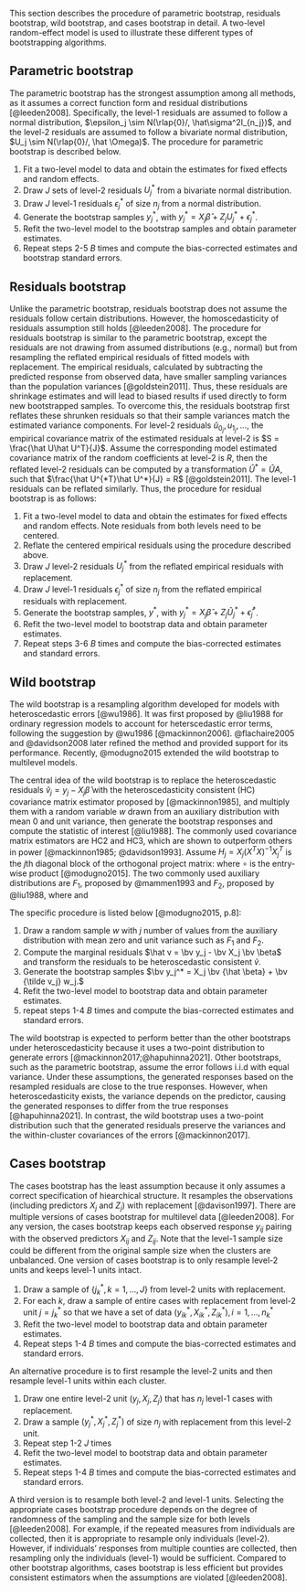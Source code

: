 This section describes the procedure of parametric bootstrap, residuals bootstrap, wild bootstrap, and cases bootstrap in detail. <!-- ML: I didn't describe wild bootstrap in my section. Would you say the wild bootstrap is under residuals bootstrap? --> A two-level random-effect model is used to illustrate these different types of bootstrapping algorithms. 

## Parametric bootstrap 

The parametric bootstrap has the strongest assumption among all methods, as it assumes a correct function form and residual distributions [@leeden2008]. Specifically, the level-1 residuals are assumed to follow a normal distribution, $\epsilon_j \sim N(\rlap{0}/, \hat\sigma^2I_{n_j})$, and the level-2 residuals are assumed to follow a bivariate normal distribution, $U_j \sim N(\rlap{0}/, \hat \Omega)$. <!-- ML: bivariate or multivariate normal? and I saw Winnie used e while Yichi used epsilon. Also, use bold symbols to be consistent with Winnie's. --> The procedure for parametric bootstrap is described below.

1. Fit a two-level model to data and obtain the estimates for fixed effects and random effects.
2. Draw $J$ sets of level-2 residuals $U_j^*$ from a bivariate normal distribution.
3. Draw $J$ level-1 residuals $\epsilon_j^*$ of size $n_j$ from a normal distribution.
4. Generate the bootstrap samples $y_j^*$, with $y_j^* = X_j\hat \beta + Z_jU_j^* + \epsilon_j^*$. <!-- ML: need to explain \hat \beta -->
5. Refit the two-level model to the bootstrap samples and obtain parameter estimates.
6. Repeat steps 2-5 $B$ times and compute the bias-corrected estimates and bootstrap standard errors. 

## Residuals bootstrap 

Unlike the parametric bootstrap, residuals bootstrap does not assume the residuals follow certain distributions. However, the homoscedasticity of residuals assumption still holds [@leeden2008]. The procedure for residuals bootstrap is similar to the parametric bootstrap, except the residuals are not drawing from assumed distributions (e.g., normal) but from resampling the reflated empirical residuals of fitted models with replacement. The empirical residuals, calculated by subtracting the predicted response from observed data, <!-- ML: for the u's I don't think it's simply subtraction; they are empirical Bayes estimates. --> have smaller sampling variances than the population variances [@goldstein2011]. Thus, these residuals are shrinkage estimates and will lead to biased results if used directly to form new bootstrapped samples. To overcome this, the residuals bootstrap first reflates these shrunken residuals so that their sample variances match the estimated variance components. For level-2 residuals $\hat u_{0_j}, u_{1_j},...$, the empirical covariance matrix of the estimated residuals at level-2 is $S = \frac{\hat U\hat U^T}{J}$. Assume the corresponding model estimated covariance matrix of the random coefficients at level-2 is $R$, then the reflated level-2 residuals can be computed by a transformation $\hat U^* = \hat UA$, such that $\frac{\hat U^{*T}\hat U^*}{J} = R$ [@goldstein2011]. The level-1 residuals can be reflated similarly. Thus, the procedure for residual bootstrap is as follows:
<!-- ML: What you described above is from Carpenter et al., which is the residual_cgr procedure. The "residual" procedure in bootmlm calculates the model-implied (not sample) covariance matrix of $\hat u$ (of length $J \times r$), denoted as $T_\hat{u}$, and then transform $\hat U$ to $L L^{-1}_\hat{u} \hat u$, where $L_\hat{u}$ is the lower triangular matrix for the Cholesky decomposition of $T_\hat{u}$ such that $L_\hat{u} L^\top_\hat{u} = T_\hat{u}$ and $L$ is the Cholesky decomposition of $T$. -->
<!-- the empirical variance is $s_{\tilde u}^2 = \sum_{j=1}^{J} \tilde u_{0_j}/J$ and the reflated level-2 residuals can be computed as $\sqrt{\frac{\hat \tau}{s_{\tilde u}^2\tilde u_{0_j}}}$. Similarly, the reflated level-1 residuals can be computed as $\sqrt{\frac{\hat \sigma}{s_{\tilde \epsilon}^2\tilde \epsilon_{ij}}}$ where $s_{\tilde \epsilon}^2 = \sum_{j=1}^{J} \tilde \epsilon_{ij}/J$ is the empirical variance of level-1 residuals.  -->

1. Fit a two-level model to data and obtain the estimates for fixed effects and random effects. Note residuals from both levels need to be centered.
2. Reflate the centered empirical residuals using the procedure described above.
3. Draw $J$ level-2 residuals $U_j^*$ from the reflated empirical residuals with replacement.
4. Draw $J$ level-1 residuals $\epsilon_{j}^*$ of size $n_j$ from the reflated empirical residuals with replacement.
5. Generate the bootstrap samples, $y^*$, with $y_j^* = X_j\hat\beta + Z_j\hat U_j^* + \hat \epsilon_{j}^*$.
<!-- 5. After sampled residuals, back transform these residuals by $\hat U = \hat U^*A^{-1}$. Then generate the bootstrap samples, $y^*$, with $y_j^* = X_j\hat\beta + Z_j\hat U_j + \hat \epsilon_j$. -->
6. Refit the two-level model to bootstrap data and obtain parameter estimates.
7. Repeat steps 3-6 $B$ times and compute the bias-corrected estimates and standard errors. 

## Wild bootstrap

The wild bootstrap is a resampling algorithm developed for models with heteroscedastic errors [@wu1986]. It was first proposed by @liu1988 for ordinary regression models to account for heterscedastic error terms, following the suggestion by @wu1986 [@mackinnon2006]. @flachaire2005 and @davidson2008 later refined the method and provided support for its performance. Recently, @modugno2015 extended the wild bootstrap to multilevel models.

The central idea of the wild bootstrap is to replace the heteroscedastic residuals $\hat v_j = y_j -  X_j \hat \beta$ with the heteroscedasticity consistent (HC) covariance matrix estimator proposed by [@mackinnon1985], and multiply them with a random variable $w$ drawn from an auxiliary distribution with mean 0 and unit variance, then generate the bootstrap responses and compute the statistic of interest [@liu1988]. <!-- ML: the previous sentence can be broken down into two --> The commonly used covariance matrix estimators are HC2 and HC3, which are shown to outperform others in power [@mackinnon1985; @davidson1993]. Assume $H_j = X_j(X^TX)^{-1}X_j^T$ is the $j$th diagonal block of the orthogonal project matrix:
\begin{equation}
\text{HC}_2: \tilde v_j = \text{diag}(I_{n_j} - H_j)^{-1/2} \circ \hat v_j 
\end{equation}
\begin{equation}
\text{HC}_3: \tilde v_j = \text{diag}(I_{n_j} - H_j) \circ \hat v_j,
\end{equation}
where $\circ$ is the entry-wise product [@modugno2015]. The two commonly used auxiliary distributions are $F_1$, proposed by @mammen1993 and $F_2$, proposed by @liu1988, where 
\begin{equation}
  F_1: w =
  \begin{cases}
    -(\sqrt{5} -1) /2 \ \ \text{with probability} & p = (\sqrt{5} + 1)/2 \sqrt{5})\\
    (\sqrt{5} + 1) /2  \ \ \text{with probability} & p = 1 - p
  \end{cases}
\end{equation}
and
\begin{equation}
  F_2: w =
  \begin{cases}
    1 \ \ \text{with probability} & p = \frac{1}{2}\\
    -1 \ \ \text{with probability} & p = \frac{1}{2}
  \end{cases}
\end{equation}

The specific procedure is listed below [@modugno2015, p.8]:

<!-- ML: I tend to think of this as a procedure within residuals bootstrap, where you can have a subsection, and can say which part is different. Also, is the procedure below for MLM? Do they resample the u's and the e's separately? -->
1. Draw a random sample $w$ with $j$ number of values from the auxiliary distribution with mean zero and unit variance such as $F_1$ and $F_2$.
2. Compute the marginal residuals $\hat v = \bv y_j - \bv X_j \bv \beta$ <!-- ML: missing subscript for v_j? --> and transform the residuals to be heteroscedastic consistent $\tilde v$.
3. Generate the bootstrap samples $\bv y_j^* = X_j \bv {\hat \beta} + \bv {\tilde v_j} w_j.$
4. Refit the two-level model to bootstrap data and obtain parameter estimates.
5. repeat steps 1-4 $B$ times and compute the bias-corrected estimates and standard errors. 

The wild bootstrap is expected to perform better than the other bootstraps under heteroscedasticity because it uses a two-point distribution to generate errors [@mackinnon2017;@hapuhinna2021]. Other bootstraps, such as the parametric bootstrap, assume the error follows i.i.d with equal variance. Under these assumptions, the generated responses based on the resampled residuals are close to the true responses. However, when heteroscedasticity exists, the variance depends on the predictor, causing the generated responses to differ from the true responses [@hapuhinna2021]. In contrast, the wild bootstrap uses a two-point distribution such that the generated residuals preserve the variances and the within-cluster covariances of the errors [@mackinnon2017]. 

## Cases bootstrap 

The cases bootstrap has the least assumption because it only assumes a correct specification of hiearchical structure. It resamples the observations (including predictors $X_j$ and $Z_j$) with replacement [@davison1997]. There are multiple versions of cases bootstrap for multilevel data [@leeden2008]. For any version, the cases bootstrap keeps each observed response $y_{ij}$ pairing with the observed predictors $X_{ij}$ and $Z_{ij}$. Note that the level-1 sample size could be different from the original sample size when the clusters are unbalanced. One version of cases bootstrap is to only resample level-2 units and keeps level-1 units intact.

1. Draw a sample of $\{j^*_k, k = 1,...,J\}$ from level-2 units with replacement. 
2. For each $k$, draw a sample of entire cases with replacement from level-2 unit $j = j^*_k$ so that we have a set of data ${(y_{ik}^*, X_{ik}^*, Z_{ik}^*), i = 1,...,n_k^*}$
3. Refit the two-level model to bootstrap data and obtain parameter estimates.
4. Repeat steps 1-4 $B$ times and compute the bias-corrected estimates and standard errors. 

An alternative procedure is to first resample the level-2 units and then resample level-1 units within each cluster. 

1. Draw one entire level-2 unit $(y_j, X_j, Z_j)$ that has $n_j$ level-1 cases with replacement.
2. Draw a sample $(y_j^*, X_j^*, Z_j^*)$ of size $n_j$ with replacement from this level-2 unit.
3. Repeat step 1-2 $J$ times
4. Refit the two-level model to bootstrap data and obtain parameter estimates.
5. Repeat steps 1-4 $B$ times and compute the bias-corrected estimates and standard errors. 

A third version is to resample both level-2 and level-1 units. <!-- ML: I'm not sure how this version is different from the previous version -->
Selecting the appropriate cases bootstrap procedure depends on the degree of randomness of the sampling and the sample size for both levels [@leeden2008]. For example, if the repeated measures from individuals are collected, then it is appropriate to resample only individuals (level-2). However, if individuals' responses from multiple counties are collected, then resampling only the individuals (level-1) would be sufficient. <!-- ML: do you mean resampling individuals within counties? Meaning that the counties are fixed (which is inconsistent with MLM)? And do you mean countries? --> Compared to other bootstrap algorithms, cases bootstrap is less efficient but provides consistent estimators when the assumptions are violated [@leeden2008]. 